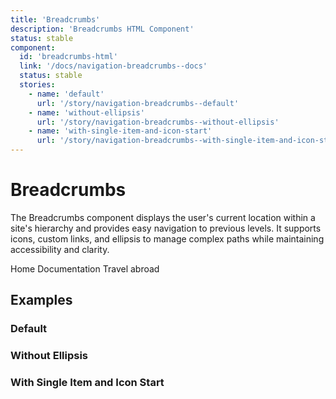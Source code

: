 ```yaml
---
title: 'Breadcrumbs'
description: 'Breadcrumbs HTML Component'
status: stable
component:
  id: 'breadcrumbs-html'
  link: '/docs/navigation-breadcrumbs--docs'
  status: stable
  stories:
    - name: 'default'
      url: '/story/navigation-breadcrumbs--default'
    - name: 'without-ellipsis'
      url: '/story/navigation-breadcrumbs--without-ellipsis'
    - name: 'with-single-item-and-icon-start'
      url: '/story/navigation-breadcrumbs--with-single-item-and-icon-start'
---
```


# Breadcrumbs

The Breadcrumbs component displays the user's current location within a site's hierarchy and provides easy navigation to previous levels. It supports icons, custom links, and ellipsis to manage complex paths while maintaining accessibility and clarity.

<Section current="html">

<ComponentPreview>
  <Breadcrumbs>
    <BreadcrumbLink href="/home">Home</BreadcrumbLink>
    <BreadcrumbEllipsis />
    <BreadcrumbLink href="/docs">Documentation</BreadcrumbLink>
    <BreadcrumbCurrentLink href="/travel">Travel abroad</BreadcrumbCurrentLink>
  </Breadcrumbs>
</ComponentPreview>

## Examples

### Default

<StorybookFrame story="default" componentId="breadcrumbs-html" />

### Without Ellipsis

<StorybookFrame story="without-ellipsis" componentId="breadcrumbs-html" />

### With Single Item and Icon Start

<StorybookFrame
  story="with-single-item-and-icon-start"
  componentId="breadcrumbs-html"
/>

</Section>

